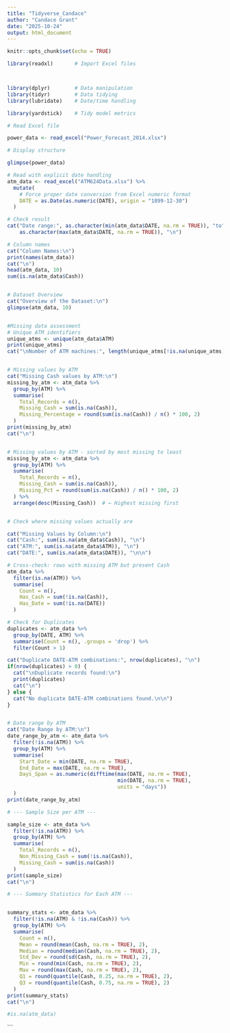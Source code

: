 ```yaml
---
title: "Tidyverse_Candace"
author: "Candace Grant"
date: "2025-10-24"
output: html_document
---
```


```r
knitr::opts_chunk$set(echo = TRUE)
```

```r
library(readxl)       # Import Excel files



library(dplyr)        # Data manipulation
library(tidyr)        # Data tidying
library(lubridate)    # Date/time handling

library(yardstick)    # Tidy model metrics

# Read Excel file

power_data <- read_excel("Power_Forecast_2014.xlsx")

# Display structure

glimpse(power_data)

```



```r

# Read with explicit date handling
atm_data <- read_excel("ATM624Data.xlsx") %>%
  mutate(
    # Force proper date conversion from Excel numeric format
    DATE = as.Date(as.numeric(DATE), origin = "1899-12-30")
  )

# Check result
cat("Date range:", as.character(min(atm_data$DATE, na.rm = TRUE)), "to", 
    as.character(max(atm_data$DATE, na.rm = TRUE)), "\n")

# Column names
cat("Column Names:\n")
print(names(atm_data))
cat("\n")
head(atm_data, 10)
sum(is.na(atm_data$Cash))


# Dataset Overview
cat("Overview of the Dataset:\n")
glimpse(atm_data, 10)


#Missing data assessment
# Unique ATM identifiers
unique_atms <- unique(atm_data$ATM)
print(unique_atms)
cat("\nNumber of ATM machines:", length(unique_atms[!is.na(unique_atms)]), "\n\n")


# Missing values by ATM
cat("Missing Cash values by ATM:\n")
missing_by_atm <- atm_data %>%
  group_by(ATM) %>%
  summarise(
    Total_Records = n(),
    Missing_Cash = sum(is.na(Cash)),
    Missing_Percentage = round(sum(is.na(Cash)) / n() * 100, 2)
  )
print(missing_by_atm)
cat("\n")


# Missing values by ATM - sorted by most missing to least
missing_by_atm <- atm_data %>%
  group_by(ATM) %>%
  summarise(
    Total_Records = n(),
    Missing_Cash = sum(is.na(Cash)),
    Missing_Pct = round(sum(is.na(Cash)) / n() * 100, 2)
  ) %>%
  arrange(desc(Missing_Cash))  # ← Highest missing first


# Check where missing values actually are

cat("Missing Values by Column:\n")
cat("Cash:", sum(is.na(atm_data$Cash)), "\n")
cat("ATM:", sum(is.na(atm_data$ATM)), "\n")
cat("DATE:", sum(is.na(atm_data$DATE)), "\n\n")

# Cross-check: rows with missing ATM but present Cash
atm_data %>%
  filter(is.na(ATM)) %>%
  summarise(
    Count = n(),
    Has_Cash = sum(!is.na(Cash)),
    Has_Date = sum(!is.na(DATE))
  )

# Check for Duplicates 
duplicates <- atm_data %>%
  group_by(DATE, ATM) %>%
  summarise(Count = n(), .groups = 'drop') %>%
  filter(Count > 1)

cat("Duplicate DATE-ATM combinations:", nrow(duplicates), "\n")
if(nrow(duplicates) > 0) {
  cat("\nDuplicate records found:\n")
  print(duplicates)
  cat("\n")
} else {
  cat("No duplicate DATE-ATM combinations found.\n\n")
}


# Date range by ATM
cat("Date Range by ATM:\n")
date_range_by_atm <- atm_data %>%
  filter(!is.na(ATM)) %>%
  group_by(ATM) %>%
  summarise(
    Start_Date = min(DATE, na.rm = TRUE),
    End_Date = max(DATE, na.rm = TRUE),
    Days_Span = as.numeric(difftime(max(DATE, na.rm = TRUE), 
                                    min(DATE, na.rm = TRUE), 
                                    units = "days"))
  )
print(date_range_by_atm)

# --- Sample Size per ATM ---

sample_size <- atm_data %>%
  filter(!is.na(ATM)) %>%
  group_by(ATM) %>%
  summarise(
    Total_Records = n(),
    Non_Missing_Cash = sum(!is.na(Cash)),
    Missing_Cash = sum(is.na(Cash))
  )
print(sample_size)
cat("\n")

# --- Summary Statistics for Each ATM ---


summary_stats <- atm_data %>%
  filter(!is.na(ATM) & !is.na(Cash)) %>%
  group_by(ATM) %>%
  summarise(
    Count = n(),
    Mean = round(mean(Cash, na.rm = TRUE), 2),
    Median = round(median(Cash, na.rm = TRUE), 2),
    Std_Dev = round(sd(Cash, na.rm = TRUE), 2),
    Min = round(min(Cash, na.rm = TRUE), 2),
    Max = round(max(Cash, na.rm = TRUE), 2),
    Q1 = round(quantile(Cash, 0.25, na.rm = TRUE), 2),
    Q3 = round(quantile(Cash, 0.75, na.rm = TRUE), 2)
  )
print(summary_stats)
cat("\n")

#is.na(atm_data)

```

```

